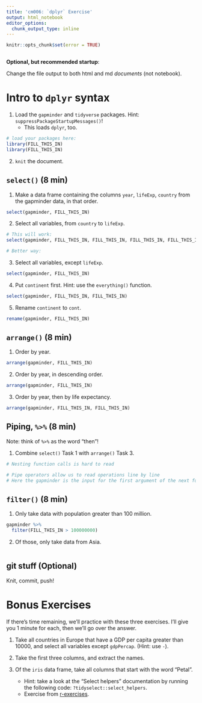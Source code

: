 ```yaml
---
title: 'cm006: `dplyr` Exercise'
output: html_notebook
editor_options: 
  chunk_output_type: inline
---
```

<!---The following chunk allows errors when knitting--->

```r
knitr::opts_chunk$set(error = TRUE)
```

```r
```

**Optional, but recommended startup**:

Change the file output to both html and md _documents_ (not notebook).

# Intro to `dplyr` syntax

1. Load the `gapminder` and `tidyverse` packages. Hint: `suppressPackageStartupMessages()`!
    - This loads `dplyr`, too.
    
```r
# load your packages here:
library(FILL_THIS_IN)
library(FILL_THIS_IN)
```
    
2. `knit` the document. 

## `select()` (8 min)

1. Make a data frame containing the columns `year`, `lifeExp`, `country` from the gapminder data, in that order.

```r
select(gapminder, FILL_THIS_IN)
```


2. Select all variables, from `country` to `lifeExp`.

```r
# This will work:
select(gapminder, FILL_THIS_IN, FILL_THIS_IN, FILL_THIS_IN, FILL_THIS_IN)

# Better way:

```


3. Select all variables, except `lifeExp`.

```r
select(gapminder, FILL_THIS_IN)
```

4. Put `continent` first. Hint: use the `everything()` function.

```r
select(gapminder, FILL_THIS_IN, FILL_THIS_IN)
```


5. Rename `continent` to `cont`.

```r
rename(gapminder, FILL_THIS_IN)
```


## `arrange()` (8 min)

1. Order by year.

```r
arrange(gapminder, FILL_THIS_IN)
```

2. Order by year, in descending order.

```r
arrange(gapminder, FILL_THIS_IN)
```

3. Order by year, then by life expectancy.

```r
arrange(gapminder, FILL_THIS_IN, FILL_THIS_IN)
```

## Piping, `%>%` (8 min)

Note: think of `%>%` as the word "then"!

1. Combine `select()` Task 1 with `arrange()` Task 3.

```r
# Nesting function calls is hard to read

# Pipe operators allow us to read operations line by line
# Here the gapminder is the input for the first argument of the next function

```

## `filter()` (8 min)

1. Only take data with population greater than 100 million.

```r
gapminder %>%
  filter(FILL_THIS_IN > 100000000)
```

2. Of those, only take data from Asia.

```r

```

## git stuff (Optional)

Knit, commit, push!

# Bonus Exercises

If there's time remaining, we'll practice with these three exercises. I'll give you 1 minute for each, then we'll go over the answer.

1. Take all countries in Europe that have a GDP per capita greater than 10000, and select all variables except `gdpPercap`. (Hint: use `-`).

2. Take the first three columns, and extract the names.

3. Of the `iris` data frame, take all columns that start with the word "Petal". 
    - Hint: take a look at the "Select helpers" documentation by running the following code: `?tidyselect::select_helpers`.
    - Exercise from [r-exercises](https://www.r-exercises.com/2017/10/19/dplyr-basic-functions-exercises/).

